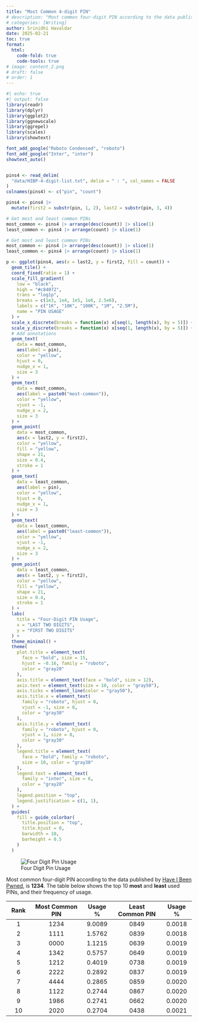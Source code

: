 ```yaml
---
title: "Most Common 4-digit PIN"
# description: "Most common four-digit PIN according to the data published by [Have I Been Pwned](https://haveibeenpwned.com/)"
# categories: [Writing]
author: Srinidhi Havaldar
date: 2025-02-21
toc: true
format:
  html: 
    code-fold: true
    code-tools: true
# image: content_2.png
# draft: false
# order: 1
---
```

```R
#| echo: true
#| output: false
library(readr)
library(dplyr)
library(ggplot2)
library(ggnewscale)
library(ggrepel)
library(scales)
library(showtext)

font_add_google("Roboto Condensed", "roboto")
font_add_google("Inter", "inter")
showtext_auto()


pins4 <- read_delim(
  "data/HIBP-4-digit-list.txt", delim = " : ", col_names = FALSE
)
colnames(pins4) <- c("pin", "count")

pins4 <- pins4 |>
  mutate(first2 = substr(pin, 1, 2), last2 = substr(pin, 3, 4))

# Get most and least common PINs
most_common <- pins4 |> arrange(desc(count)) |> slice(1)
least_common <- pins4 |> arrange(count) |> slice(1)

# Get most and least common PINs
most_common <- pins4 |> arrange(desc(count)) |> slice(1)
least_common <- pins4 |> arrange(count) |> slice(1)

p <- ggplot(pins4, aes(x = last2, y = first2, fill = count)) +
  geom_tile() +
  coord_fixed(ratio = 1) +
  scale_fill_gradient(
    low = "black",
    high = "#c84072",
    trans = "log1p",
    breaks = c(1e3, 1e4, 1e5, 1e6, 2.5e6),
    labels = c("1K", "10K", "100K", "1M", "2.5M"),
    name = "PIN USAGE"
  ) +
  scale_x_discrete(breaks = function(x) x[seq(1, length(x), by = 5)]) +
  scale_y_discrete(breaks = function(x) x[seq(1, length(x), by = 5)]) +
  # Add annotations
  geom_text(
    data = most_common,
    aes(label = pin),
    color = "yellow",
    hjust = 0,
    nudge_x = 1,
    size = 3
  ) +
  geom_text(
    data = most_common,
    aes(label = paste0("most-common")),
    color = "yellow",
    vjust = -1,
    nudge_x = 2,
    size = 3
  ) +
  geom_point(
    data = most_common,
    aes(x = last2, y = first2),
    color = "yellow",
    fill = "yellow",
    shape = 21,
    size = 0.4,
    stroke = 1
  ) +
  geom_text(
    data = least_common,
    aes(label = pin),
    color = "yellow",
    hjust = 0,
    nudge_x = 1,
    size = 3
  ) +
  geom_text(
    data = least_common,
    aes(label = paste0("least-common")),
    color = "yellow",
    vjust = -1,
    nudge_x = 2,
    size = 3
  ) +
  geom_point(
    data = least_common,
    aes(x = last2, y = first2),
    color = "yellow",
    fill = "yellow",
    shape = 21,
    size = 0.4,
    stroke = 1
  ) +
  labs(
    title = "Four-Digit PIN Usage",
    x = "LAST TWO DIGITS",
    y = "FIRST TWO DIGITS"
  ) +
  theme_minimal() +
  theme(
    plot.title = element_text(
      face = "bold", size = 15,
      hjust = -0.16, family = "roboto",
      color = "gray20"
    ),
    axis.title = element_text(face = "bold", size = 12),
    axis.text = element_text(size = 10, color = "gray50"),
    axis.ticks = element_line(color = "gray50"),
    axis.title.x = element_text(
      family = "roboto", hjust = 0,
      vjust = -1, size = 8,
      color = "gray30"
    ),
    axis.title.y = element_text(
      family = "roboto", hjust = 0,
      vjust = 1, size = 8,
      color = "gray30"
    ),
    legend.title = element_text(
      face = "bold", family = "roboto",
      size = 10, color = "gray30"
    ),
    legend.text = element_text(
      family = "inter", size = 6,
      color = "gray20"
    ),
    legend.position = "top",
    legend.justification = c(1, 1),
  ) +
  guides(
    fill = guide_colorbar(
      title.position = "top",
      title.hjust = 0,
      barwidth = 10,
      barheight = 0.5
    )
  )
```

![Four Digit Pin Usage](./images/Four-Digit-Pin-usage.png)

Most common four-digit PIN according to the data published by [Have I Been Pwned](https://haveibeenpwned.com/), is **1234**. The table below shows the top 10 **most** and **least** used PINs, and their frequency of usage.

| **Rank** | **Most Common PIN** | **Usage %** | **Least Common PIN** | **Usage %** |
|:---------:|:--------------------:|:-----------:|:-------------------:|:-----------:|
| 1       | 1234               | 9.0089    | 0849              | 0.0018    |
| 2       | 1111               | 1.5762    | 0839              | 0.0018    |
| 3       | 0000               | 1.1215    | 0639              | 0.0019    |
| 4       | 1342               | 0.5757    | 0649              | 0.0019    |
| 5       | 1212               | 0.4019    | 0738              | 0.0019    |
| 6       | 2222               | 0.2892    | 0837              | 0.0019    |
| 7       | 4444               | 0.2865    | 0859              | 0.0020    |
| 8       | 1122               | 0.2744    | 0867              | 0.0020    |
| 9       | 1986               | 0.2741    | 0662              | 0.0020    |
| 10      | 2020               | 0.2704    | 0438              | 0.0021    |